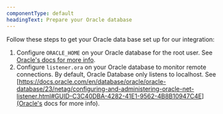 ```yaml
---
componentType: default
headingText: Prepare your Oracle database
---
```


Follow these steps to get your Oracle data base set up for our integration:

1. Configure `ORACLE_HOME` on your Oracle database for the root user. See [Oracle's docs for more info](https://docs.oracle.com/database/121/ADMQS/GUID-EC18C4A6-3BA5-4C14-9D76-B0DD62FEFFF2).
2. Configure `listener.ora` on your Oracle database to monitor remote connections. By default, Oracle Database only listens to localhost. See [https://docs.oracle.com/en/database/oracle/oracle-database/23/netag/configuring-and-administering-oracle-net-listener.html#GUID-C3C40DBA-4282-41E1-9562-4B8B10947C4E](Oracle's docs for more info).